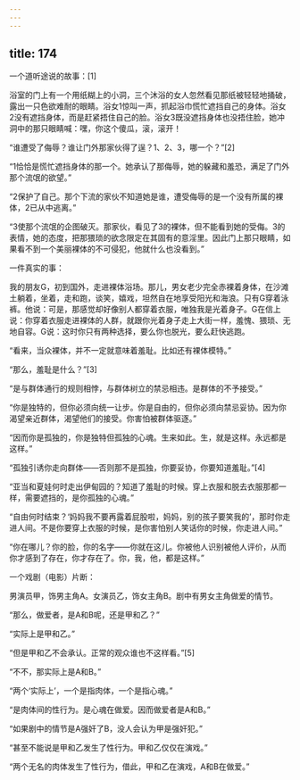 ```yaml
---
---
---
```

title: 174
---



一个道听途说的故事：[1]

浴室的门上有一个用纸糊上的小洞，三个沐浴的女人忽然看见那纸被轻轻地捅破，露出一只色欲难耐的眼睛。浴女1惊叫一声，抓起浴巾慌忙遮挡自己的身体。浴女2没有遮挡身体，而是赶紧捂住自己的脸。浴女3既没遮挡身体也没捂住脸，她冲洞中的那只眼睛喊：嘿，你这个傻瓜，滚，滚开！

“谁遭受了侮辱？谁让门外那家伙得了逞？1、2、3，哪一个？”[2]

“1恰恰是慌忙遮挡身体的那一个。她承认了那侮辱，她的躲藏和羞恐，满足了门外那个流氓的欲望。”

“2保护了自己。那个下流的家伙不知道她是谁，遭受侮辱的是一个没有所属的裸体，2已从中逃离。”

“3使那个流氓的企图破灭。那家伙，看见了3的裸体，但不能看到她的受侮。3的表情，她的态度，把那猥琐的欲念限定在其固有的意淫里。因此门上那只眼睛，如果看不到一个美丽裸体的不可侵犯，他就什么也没看到。”

一件真实的事：

我的朋友G，初到国外，走进裸体浴场。那儿，男女老少完全赤裸着身体，在沙滩土躺着，坐着，走和跑，谈笑，嬉戏，坦然自在地享受阳光和海浪。只有G穿着泳裤。他说：可是，那感觉却好像别人都穿着衣服，唯独我是光着身子。G在信上说：你穿着衣服走进裸体的人群，就跟你光着身子走上大街一样，羞愧、猥琐、无地自容。G说：这时你只有两种选择，要么你也脱光，要么赶快逃跑。

“看来，当众裸体，并不一定就意味着羞耻。比如还有裸体模特。”

“那么，羞耻是什么？”[3]

“是与群体通行的规则相悖，与群体树立的禁忌相违。是群体的不予接受。”

“你是独特的，但你必须向统一让步。你是自由的，但你必须向禁忌妥协。因为你渴望亲近群体，渴望他们的接受。你害怕被群体驱逐。”

“因而你是孤独的，你是独特但孤独的心魂。生来如此。生，就是这样。永远都是这样。”

“孤独引诱你走向群体——否则那不是孤独，你要妥协，你要知道羞耻。”[4]

“亚当和夏娃何时走出伊甸园的？知道了羞耻的时候。穿上衣服和脱去衣服那都一样，需要遮挡的，是你孤独的心魂。”

“自由何时结束？‘妈妈我不要再露着屁股啦，妈妈，别的孩子要笑我的’，那时你走进人间。不是你要穿上衣服的时候，是你害怕别人笑话你的时候，你走进人间。”

“你在哪儿？你的脸，你的名字——你就在这儿。你被他人识别被他人评价，从而你才感到了存在，你才存在了。你，我，他，都是这样。”

一个戏剧（电影）片断：

男演员甲，饰男主角A。女演员乙，饰女主角B。剧中有男女主角做爱的情节。

“那么，做爱者，是A和B呢，还是甲和乙？”

“实际上是甲和乙。”

“但是甲和乙不会承认。正常的观众谁也不这样看。”[5]

“不不，那实际上是A和B。”

“两个‘实际上’，一个是指肉体，一个是指心魂。”

“是肉体间的性行为。是心魂在做爱。因而做爱者是A和B。”

“如果剧中的情节是A强奸了B，没人会认为甲是强奸犯。”

“甚至不能说是甲和乙发生了性行为。甲和乙仅仅在演戏。”

“两个无名的肉体发生了性行为，借此，甲和乙在演戏，A和B在做爱。”